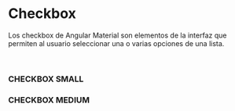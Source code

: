 
<Meta title="Angular Material/Checkbox" />

# Checkbox

Los checkbox de Angular Material son elementos de la interfaz que permiten al usuario seleccionar una o varias opciones de una lista.

<br />

### CHECKBOX SMALL

<Canvas of={CheckboxStories.small} />

### CHECKBOX MEDIUM

<Canvas of={CheckboxStories.medium} />
